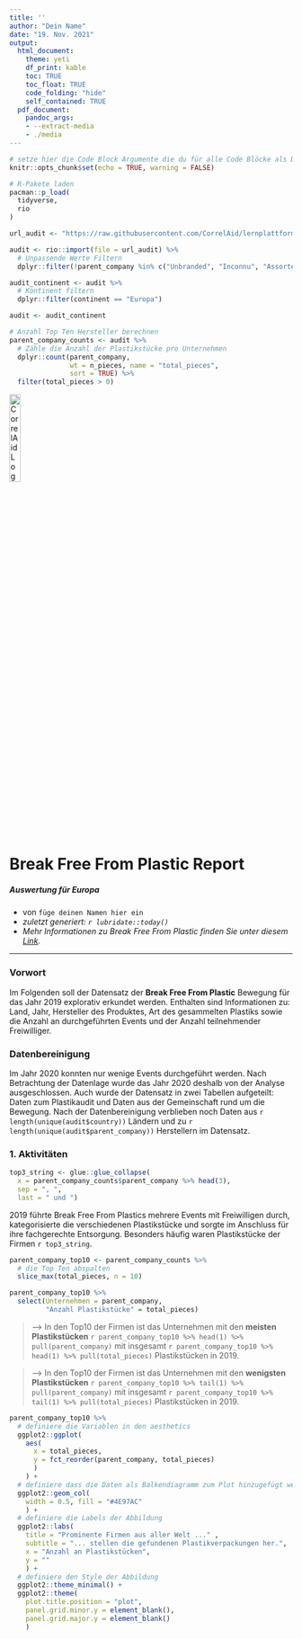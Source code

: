 ```yaml
---
title: ''
author: "Dein Name"
date: "19. Nov. 2021"
output:
  html_document: 
    theme: yeti
    df_print: kable
    toc: TRUE
    toc_float: TRUE
    code_folding: "hide"
    self_contained: TRUE
  pdf_document:
    pandoc_args:
    - --extract-media
    - ./media
---
```


```r
# setze hier die Code Block Argumente die du für alle Code Blöcke als Default festlegen möchtest
knitr::opts_chunk$set(echo = TRUE, warning = FALSE)

# R-Pakete laden
pacman::p_load(
  tidyverse,
  rio
)
```

```{=html}
<!-- 
Die nächsten drei Code Chunks laden Daten (1) erstellen Subset der Top/ Firmen basierend auf der Anzahl an Plastikstücken (2) und lassen diese als Output ausgeben (3).
-->
```
```r
url_audit <- "https://raw.githubusercontent.com/CorrelAid/lernplattform/main/daten/bffp2019_audit_by_country_and_company.csv"

audit <- rio::import(file = url_audit) %>% 
  # Unpassende Werte Filtern
  dplyr::filter(!parent_company %in% c("Unbranded", "Inconnu", "Assorted")) 
```

```r
audit_continent <- audit %>%
  # Kontinent filtern
  dplyr::filter(continent == "Europa")

audit <- audit_continent
```

```r
# Anzahl Top Ten Hersteller berechnen
parent_company_counts <- audit %>%
  # Zähle die Anzahl der Plastikstücke pro Unternehmen
  dplyr::count(parent_company,
               wt = n_pieces, name = "total_pieces",
               sort = TRUE) %>% 
  filter(total_pieces > 0)
```

[![CorrelAid Logo](https://betterplace-assets.betterplace.org/uploads/organisation/profile_picture/000/033/251/crop_original_bp1613490681_Logo.jpg "CorrelAid Logo"){width="20%"}](correlaid.org)

# Break Free From Plastic Report

##### Auswertung für Europa

-   von `füge deinen Namen hier ein`
-   *zuletzt generiert: `r lubridate::today()`*
-   *Mehr Informationen zu Break Free From Plastic finden Sie unter diesem [Link](https://www.breakfreefromplastic.org).*

------------------------------------------------------------------------

### Vorwort

Im Folgenden soll der Datensatz der **Break Free From Plastic** Bewegung für das Jahr 2019 explorativ erkundet werden. Enthalten sind Informationen zu: Land, Jahr, Hersteller des Produktes, Art des gesammelten Plastiks sowie die Anzahl an durchgeführten Events und der Anzahl teilnehmender Freiwilliger.

### Datenbereinigung

Im Jahr 2020 konnten nur wenige Events durchgeführt werden. Nach Betrachtung der Datenlage wurde das Jahr 2020 deshalb von der Analyse ausgeschlossen. Auch wurde der Datensatz in zwei Tabellen aufgeteilt: Daten zum Plastikaudit und Daten aus der Gemeinschaft rund um die Bewegung. Nach der Datenbereinigung verblieben noch Daten aus `r length(unique(audit$country))` Ländern und zu `r length(unique(audit$parent_company))` Herstellern im Datensatz.

### 1. Aktivitäten

```r
top3_string <- glue::glue_collapse(
  x = parent_company_counts$parent_company %>% head(3), 
  sep = ", ", 
  last = " und ")
```

2019 führte Break Free From Plastics mehrere Events mit Freiwilligen durch, kategorisierte die verschiedenen Plastikstücke und sorgte im Anschluss für ihre fachgerechte Entsorgung. Besonders häufig waren Plastikstücke der Firmen `r top3_string`.

```r
parent_company_top10 <- parent_company_counts %>% 
  # die Top Ten abspalten
  slice_max(total_pieces, n = 10)

parent_company_top10 %>%
  select(Unternehmen = parent_company, 
         "Anzahl Plastikstücke" = total_pieces)
```

> --\> In den Top10 der Firmen ist das Unternehmen mit den **meisten Plastikstücken** `r parent_company_top10 %>% head(1) %>% pull(parent_company)` mit insgesamt `r parent_company_top10 %>% head(1) %>% pull(total_pieces)` Plastikstücken in 2019.

> --> In den Top10 der Firmen ist das Unternehmen mit den **wenigsten Plastikstücken** `r parent_company_top10 %>% tail(1) %>% pull(parent_company)` mit insgesamt `r parent_company_top10 %>% tail(1) %>% pull(total_pieces)` Plastikstücken in 2019.


```r
parent_company_top10 %>%
  # definiere die Variablen in den aesthetics
  ggplot2::ggplot(
    aes(
      x = total_pieces,
      y = fct_reorder(parent_company, total_pieces)
      )
    ) +
  # definiere dass die Daten als Balkendiagramm zum Plot hinzugefügt werden sollen 
  ggplot2::geom_col(
    width = 0.5, fill = "#4E97AC"
    ) +
  # definiere die Labels der Abbildung
  ggplot2::labs(
    title = "Prominente Firmen aus aller Welt ..." ,
    subtitle = "... stellen die gefundenen Plastikverpackungen her.",
    x = "Anzahl an Plastikstücken", 
    y = ""
    ) +
  # definiere den Style der Abbildung
  ggplot2::theme_minimal() +
  ggplot2::theme(
    plot.title.position = "plot",
    panel.grid.minor.y = element_blank(),
    panel.grid.major.y = element_blank()
    )
```
